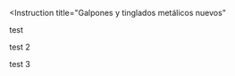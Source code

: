 <Instruction
  title="Galpones y tinglados metálicos nuevos"
>
  <p>test</p>
</Instruction>
<Instruction
  title="Galpones y tinglados metálicos existentes, como cielorraso copiando la forma"
>
  <p>test 2</p>
</Instruction>
<Instruction
  title="Galpones y tinglados metálicos existentes, como cielorraso recto"
>
  <p>test 3</p>
</Instruction>